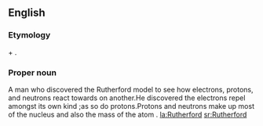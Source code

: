==English==

===Etymology===
{{etyl|ang}} {{term|hryðer||cattle|lang=ang}} + {{term|ford||ford|lang=ang}}.

===Proper noun===
{{en-proper noun}}

A man who discovered the Rutherford model to see how electrons, protons, and neutrons react towards on another.He discovered the electrons repel amongst its own kind ;as so do protons.Protons and neutrons make up most of the nucleus and also the mass of the atom .
[[la:Rutherford]]
[[sr:Rutherford]]